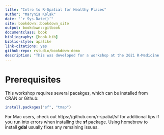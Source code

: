 ```yaml
--- 
title: "Intro to R-Spatial for Healthy Places"
author: "Marynia Kolak"
date: "`r Sys.Date()`"
site: bookdown::bookdown_site
output: bookdown::gitbook
documentclass: book
bibliography: [book.bib]
biblio-style: apalike
link-citations: yes
github-repo: rstudio/bookdown-demo
description: "This was developed for a workshop at the 2021 R-Medicine Conference by the Health Regions & Policies Lab at the University of Chicago ."
---
```


# Prerequisites

This workshop requires several pacakges, which can be installed from CRAN or Github:

```r
install.packages("sf", "tmap")
```

For Mac users, check out https://github.com/r-spatial/sf for additional tips if you run into errors when installing the **sf** package. Using homebrew to install **gdal** usually fixes any remaining issues.